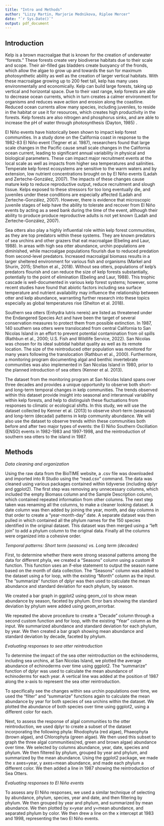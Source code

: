 ---
title: "Intro and Methods"
author: "Lizzy Martin, Marjorie Mednikova, Riplee Mercer"
date: "`r Sys.Date()`"
output: pdf_document
---

## Introduction

Kelp is a brown macroalgae that is known for the creation of underwater “forests.” These forests create very biodiverse habitats due to their scale and scope. Their air-filled gas bladders create buoyancy of the fronds, which allow the algae to grow up and towards the sun for maximum photosynthetic ability as well as the creation of larger vertical habitats. With these macroalgae growing up to 200 feet tall, kelp has many uses environmentally and economically. Kelp can build large forests, taking up vertical and horizontal space. Due to their vast range, kelp forests are able to decrease ocean currents, which in turn creates a calmer environment for organisms and reduces wave action and erosion along the coastline. Reduced ocean currents allow many species, including juveniles, to reside in the habitat or use it for resources, which creates high productivity in the forests. Kelp forests are also nitrogen and phosphorus sinks, and are able to increase the pH of water through photosynthesis (Dayton, 1985) . 

El Niño events have historically been shown to impact kelp forest communities. In a study done on the California coast in response to the 1982-83 El Niño event (Tegner et al. 1987), researchers found that large scale changes in the Pacific cause small scale changes in the California ocean current, leading to significant annual variability in physical and biological parameters. These can impact major recruitment events at the local scale as well as impacts from higher sea temperatures and salinities. Temperate kelp forest ecosystems are sensitive to the warm waters and by extension, low nutrient concentrations brought on by El Niño events (Ladah and Zerteche-González, 2007). The impacts of these changes cause mature kelp to reduce reproductive output, reduce recruitment and slough tissue. Kelps exposed to these stressors for too long eventually die, and juveniles under these conditions are especially affected (Ladah and Zerteche-González, 2007). However, there is evidence that microscopic juvenile stages of kelp have the ability to tolerate and recover from El Niño events by acting as a seed bank during the time of the event, although their ability to produce produce reproductive adults is not yet known (Ladah and Zerteche-González, 2007). 

Sea otters also play a highly influential role within kelp forest communities, as they are top predators within these systems. They are known predators of sea urchins and other grazers that eat macroalgae (Ebeling and Laur, 1988). In areas with high sea otter abundance, urchin populations are diminished, while macroalgae populations flourish due to reduced predation from second-level predators. Increased macroalgal biomass results in a larger sheltered environment for various fish and organisms (Markel and Shurin, 2015; Shelton et al., 2018). Without sea otters, populations of kelp’s predators flourish and can reduce the size of kelp forests substantially, potentially to the point of elimination (Ebeling and Laur, 1988). This trophic cascade is well-documented in various kelp forest systems; however, some recent studies have found that abiotic factors including sea surface temperature and nutrient availability may influence the relationship between otter and kelp abundance, warranting further research into these topics especially as global temperatures rise (Shelton et al. 2018).

Southern sea otters (Enhydra lutris nereis) are listed as threatened under the Endangered Species Act and have been the target of several conservation measures to protect them from possible extinction. In 1987, 140 southern sea otters were translocated from central California to San Nicolas Island in an effort to prevent potential contamination from oil spills (Rathbun et al., 2000; U.S. Fish and Wildlife Service, 2022). San Nicolas was chosen for its ideal subtidal habitat quality as well as its remote location. The size of the reintroduced otter population was monitored for many years following the translocation (Rathbun et al., 2000). Furthermore, a monitoring program documenting algal and benthic invertebrate communities was also implemented in San Nicolas Island in 1980, prior to the planned introduction of sea otters (Kenner et al. 2013).

The dataset from the monitoring program at San Nicolas Island spans over three decades and provides a unique opportunity to observe both short- and long-term temporal changes in kelp communities. The trends observed within this dataset provide insight into seasonal and interannual variability within kelp forests, and help to distinguish these fluctuations from responses to climatic or ecological shifts. In this study, we will use the dataset collected by Kenner et al. (2013) to observe short-term (seasonal) and long-term (decadal) patterns in kelp community abundance. We will also use the dataset to observe trends within these communities both before and after two major types of events: the El Niño Southern Oscillation (ENSO) events in 1982-1983 and 1997-1998, and the reintroduction of southern sea otters to the island in 1987. 

## Methods

*Data cleaning and organization*

Using the raw data from the BioTIME website, a .csv file was downloaded and imported into R Studio using the “read.csv” command. The data was cleaned using various packages contained within tidyverse (including dplyr and ggplot2). The first step was removing any unnecessary columns, which included the empty Biomass column and the Sample Description column, which contained repeated information from other columns. The next step taken was renaming all the columns, to make a cleaner looking dataset. A date column was then added by joining the year, month, and day columns in that order to create a “year-month-day” date. A separate dataset was then pulled in which contained all the phylum names for the 150 species identified in the original dataset. This dataset was then merged using a “left join” to add a phylum column to the original data. Finally all the columns were organized into a cohesive order. 

*Temporal patterns: Short term (seasons) vs. Long term (decades)*

First, to determine whether there were strong seasonal patterns among the data for different phyla, we created a “Seasons” column using a custom R function. This function uses an if-else statement to output the season name based on the month of data collection. The “Seasons” column was added to the dataset using a for loop, with the existing “Month” column as the input. The “summarize” function of dplyr was then used to calculate the mean abundance and standard deviation for each phylum, by season. 

We created a bar graph in ggplot2 using geom_col to show mean abundance by season, faceted by phylum. Error bars showing the standard deviation by phylum were added using geom_errorbar. 

We repeated the above procedure to create a “Decade” column through a second custom function and for loop, with the existing “Year” column as the input. We summarized abundance and standard deviation for each phylum, by year. We then created a bar graph showing mean abundance and standard deviation by decade, faceted by phylum. 

*Evaluating responses to sea otter reintroduction*

To determine the impact of the sea otter reintroduction on the echinoderms, including sea urchins, at San Nicolas Island, we plotted the average abundance of echinoderms over time using ggplot2. The “summarize” function of dplyr was used to calculate the mean abundance of echinoderms for each year. A vertical line was added at the position of 1987 along the x-axis to represent the sea otter reintroduction. 

To specifically see the changes within sea urchin populations over time, we used the “filter” and “summarize” functions again to calculate the mean abundance by year for both species of sea urchins within the dataset. We plotted the abundance of both species over time using ggplot2, using a different color for each. 

Next, to assess the response of algal communities to the otter reintroduction, we used dplyr to create a subset of the dataset incorporating the following phyla: Rhodophyta (red algae), Phaeophyta (brown algae), and Chlorophyta (green algae). We then used this subset to graph the three algal communities(red, green and brown algae) abundance over time. We selected by columns abundance, year, date, species and phylum. We then filtered by phylum, grouped by year and phylum, and summarized by the mean abundance. Using the ggplot2 package, we made the x axes=year, y axes=mean abundance, and made each phylum a different color. We then added a line in 1987 showing the reintroduction of Sea Otters.  

*Evaluating responses to El Niño events*

To assess any El Niño responses, we used a similar technique of selecting by abundance, phylum, species, year and date, and then filtering by phylum. We then grouped by year and phylum, and summarized by mean abundance. We then plotted by x=year and y=mean abundance, and separated phylum by color. We then drew a line on the x intercept at 1983 and 1998, representing the two El Niño events.  
